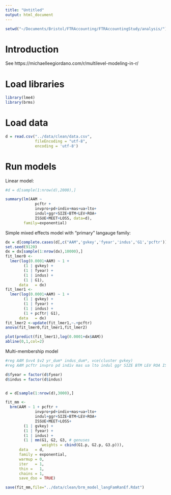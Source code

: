 ```yaml
---
title: "Untitled"
output: html_document
---
```


```r
setwd("~/Documents/Bristol/FTRAccounting/FTRAccountingStudy/analysis/")
```

# Introduction

See https://michaelleegiordano.com/r/multilevel-modeling-in-r/

# Load libraries

```r
library(lme4)
library(brms)
```

# Load data

```r
d = read.csv("../data/clean/data.csv",
             fileEncoding = "utf-8",
             encoding = 'utf-8')
```

# Run models

Linear model:

```r
#d = d[sample(1:nrow(d),2000),]

summary(lm(AAM ~
             pcftr +
             invpro+pd+indiv+mas+ua+lto+
             indul+ggr+SIZE+BTM+LEV+ROA+
             ISSUE+MEET+LOSS, data=d),
        family=exponential)
```

Simple mixed effects model with "primary" langauge family:

```r
dx = d[complete.cases(d[,c("AAM",'gvkey','fyear','indus','G1','pcftr')]),]
set.seed(9120)
dx = dx[sample(1:nrow(dx),10000),]
fit_lmer0 <- 
  lmer(log(0.0001+AAM) ~ 1 + 
        (1 | gvkey) +
        (1 | fyear) +
        (1 | indus) +
        (1 | G1), 
      data   = dx)
fit_lmer1 <- 
  lmer(log(0.0001+AAM) ~ 1 + 
        (1 | gvkey) +
        (1 | fyear) +
        (1 | indus) +
        (1 + pcftr| G1), 
      data   = dx)
fit_lmer2 <-update(fit_lmer1,~.+pcftr)
anova(fit_lmer0,fit_lmer1,fit_lmer2)

plot(predict(fit_lmer1),log(0.0001+dx$AAM))
abline(0,1,col=2)
```

Multi-membership model

```r

#reg AAM $vv4 $v2 yr_dum* indus_dum*, vce(cluster gvkey) 
#reg AAM pcftr invpro pd indiv mas ua lto indul ggr SIZE BTM LEV ROA ISSUE MEET LOSS

d$fyear = factor(d$fyear)
d$indus = factor(d$indus)


d = d[sample(1:nrow(d),3000),]

fit_mm <- 
  brm(AAM ~ 1 + pcftr + 
             invpro+pd+indiv+mas+ua+lto+
             indul+ggr+SIZE+BTM+LEV+ROA+
             ISSUE+MEET+LOSS+
        (1 | gvkey) +
        (1 | fyear) +
        (1 | indus) +
        (1 | mm(G1, G2, G3, # genuses
                weights = cbind(G1.p, G2.p, G3.p))), 
      data   = d,
      family = exponential,
      warmup = 0,
      iter   = 1,
      thin =   1,
      chains = 1,
      save_dso = TRUE)

save(fit_mm,file="../data/clean/brm_model_langFamRanEf.Rdat")

```

